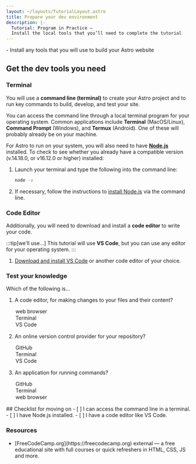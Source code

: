 ```yaml
---
layout: ~/layouts/TutorialLayout.astro
title: Prepare your dev environment
description: |-
  Tutorial: Program in Practice —
  Install the local tools that you’ll need to complete the tutorial
---
```




<PreCheck>
  - Install any tools that you will use to build your Astro website
</PreCheck>

## Get the dev tools you need

### Terminal

You will use a **command line (terminal)** to create your Astro project and to run key commands to build, develop, and test your site.

You can access the command line through a local terminal program for your operating system. Common applications include **Terminal** (MacOS/Linux), **Command Prompt** (Windows), and **Termux** (Android). One of these will probably already be on your machine. 

For Astro to run on your system, you will also need to have [**Node.js**](https://nodejs.org/en/) installed. To check to see whether you already have a compatible version (v.14.18.0, or v16.12.0 or higher) installed: 

1. Launch your terminal and type the following into the command line:

    ```sh
    node -v
    ```

2. If necessary, follow the instructions to [install Node.js](https://docs.npmjs.com/downloading-and-installing-node-js-and-npm) via the command line.

### Code Editor

Additionally, you will need to download and install a **code editor** to write your code. 

:::tip[we'll use...]
This tutorial will use **VS Code**, but you can use any editor for your operating system.
:::

1. [Download and install VS Code](https://code.visualstudio.com/#alt-downloads) or another code editor of your choice. 




<Box icon="question-mark">

### Test your knowledge

Which of the following is...
1. A code editor, for making changes to your files and their content?

    <MultipleChoice>
      <Option>
        web browser
      </Option>
      <Option>
        Terminal
      </Option>
      <Option isCorrect>
        VS Code
      </Option>
    </MultipleChoice>

2. An online version control provider for your repository?

    <MultipleChoice>
      <Option isCorrect>
        GitHub
      </Option>
      <Option>
        Terminal
      </Option>
      <Option>
        VS Code
      </Option>
    </MultipleChoice>

3. An application for running commands?
    <MultipleChoice>
      <Option>
        GitHub
      </Option>
      <Option isCorrect>
        Terminal
      </Option>
      <Option>
        web browser
      </Option>
    </MultipleChoice>

</Box>

<Box icon="check-list">
## Checklist for moving on

<Checklist>
- [ ] I can access the command line in a terminal.
- [ ] I have Node.js installed.
- [ ] I have a code editor like VS Code.
</Checklist>
</Box>


### Resources

- <p>[FreeCodeCamp.org](https://freecodecamp.org) <Badge>external</Badge> — a free educational site with full courses or quick refreshers in HTML, CSS, JS and more.</p>
